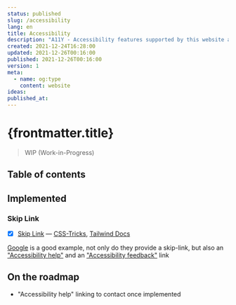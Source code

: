 ```yaml
---
status: published
slug: /accessibility
lang: en
title: Accessibility
description: "A11Y - Accessibility features supported by this website and on the roadmap"
created: 2021-12-24T16:28:00
updated: 2021-12-26T00:16:00
published: 2021-12-26T00:16:00
version: 1
meta:
  - name: og:type
    content: website
ideas:
published_at:
---
```


# {frontmatter.title}

> WIP (Work-in-Progress)

## Table of contents

## Implemented

### Skip Link

- [x] [Skip Link](#skip-link) — [CSS-Tricks](https://css-tricks.com/how-to-create-a-skip-to-content-link/), [Tailwind Docs](https://tailwindcss.com/docs/screen-readers#hover-focus-and-other-states)

[Google](https://www.google.com/search?q=site:canrau.com) is a good example, not only do they provide a skip-link, but also an ["Accessibility help"](https://support.google.com/websearch/answer/181196?hl=en-PE) and an ["Accessibility feedback"](https://www.google.com/search?q=site:canrau.com#duf3=0,duf3-78,d3e) link

## On the roadmap

- "Accessibility help" linking to contact once implemented
